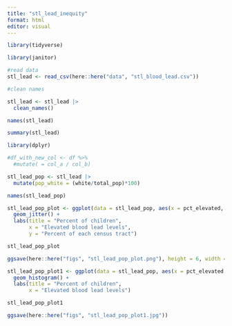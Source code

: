 ```yaml
---
title: "stl_lead_inequity"
format: html
editor: visual
---
```


```r
library(tidyverse)
```

```r
library(janitor)
```

```r
#read data
stl_lead <- read_csv(here::here("data", "stl_blood_lead.csv"))

```

```r
#clean names

stl_lead <- stl_lead |> 
  clean_names()

names(stl_lead)

```

```r
summary(stl_lead)

```

```r
library(dplyr)
```

```r
#df_with_new_col <- df %>%
  #mutate( = col_a / col_b)

stl_lead_pop <- stl_lead |>
  mutate(pop_white = (white/total_pop)*100)
```

```r
names(stl_lead_pop)
```

```r
stl_lead_pop_plot <- ggplot(data = stl_lead_pop, aes(x = pct_elevated, y = pop_white, color = "red")) +
  geom_jitter() +
  labs(title = "Percent of children",
       x = "Elevated blood lead levels",
       y = "Percent of each census tract")

stl_lead_pop_plot
```

```r
ggsave(here::here("figs", "stl_lead_pop_plot.png"), height = 6, width = 5)
```


```r
stl_lead_pop_plot1 <- ggplot(data = stl_lead_pop, aes(x = pct_elevated, color = "green")) +
  geom_histogram() +
  labs(title = "Percent of children",
       x = "Elevated blood lead levels")

stl_lead_pop_plot1

```
```r
ggsave(here::here("figs", "stl_lead_pop_plot1.jpg"))
```

